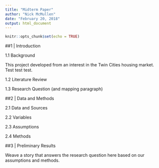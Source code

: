 ---
title: "Midterm Paper"
author: "Nick McMullen"
date: "February 20, 2018"
output: html_document
---

```{r setup, include=FALSE}
knitr::opts_chunk$set(echo = TRUE)
```

##1 | Introduction

1.1 Background

This project developed from an interest in the Twin Cities housing market. Test test test.

1.2 Literature Review

1.3 Research Question (and mapping paragraph)


##2 | Data and Methods

2.1 Data and Sources

2.2 Variables

2.3 Assumptions

2.4 Methods


##3 | Preliminary Results

Weave a story that answers the research question here based on our assumptions and methods. 
